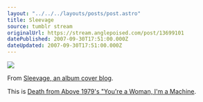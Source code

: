 ```yaml
---
layout: "../../../layouts/posts/post.astro"
title: Sleevage
source: tumblr stream
originalUrl: https://stream.anglepoised.com/post/13699101
datePublished: 2007-09-30T17:51:00.000Z
dateUpdated: 2007-09-30T17:51:00.000Z
---
```


![](/images/notes/13699101.jpg)

From [Sleevage, an album cover blog](http://sleevage.com/).

This is [Death from Above 1979's "You're a Woman, I'm a Machine](http://sleevage.com/death-from-above-1979-youre-a-woman-im-a-machine/).
